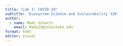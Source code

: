 ```yaml
---
title: "Lab 3: COVID-19"
subtitle: 'Ecosystem Science and Sustainability 330'
author:
  - name: Madi Schartz
    email: Mads23@colostate.edu
format: html
editor: visual 
---
```



